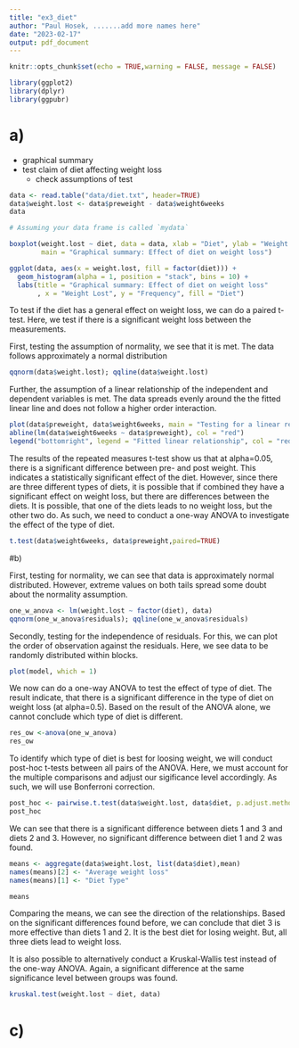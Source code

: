 ```yaml
---
title: "ex3_diet"
author: "Paul Hosek, .......add more names here"
date: "2023-02-17"
output: pdf_document
---
```


```r
knitr::opts_chunk$set(echo = TRUE,warning = FALSE, message = FALSE)
```
```r
library(ggplot2)
library(dplyr)
library(ggpubr)


```

# a)
- graphical summary
- test claim of diet affecting weight loss
  - check assumptions of test

```r
data <- read.table("data/diet.txt", header=TRUE)
data$weight.lost <- data$preweight - data$weight6weeks
data
```

```r
# Assuming your data frame is called `mydata`

boxplot(weight.lost ~ diet, data = data, xlab = "Diet", ylab = "Weight Lost",
        main = "Graphical summary: Effect of diet on weight loss")

```

```r

ggplot(data, aes(x = weight.lost, fill = factor(diet))) +
  geom_histogram(alpha = 1, position = "stack", bins = 10) +
  labs(title = "Graphical summary: Effect of diet on weight loss"
       , x = "Weight Lost", y = "Frequency", fill = "Diet")
```

To test if the diet has a general effect on weight loss, we can do a paired t-test. Here, we test if there is a significant weight loss between the measurements.

First, testing the assumption of normality, we see that it is met. The data follows approximately a normal distribution
```r
qqnorm(data$weight.lost); qqline(data$weight.lost)
```
Further, the assumption of a linear relationship of the independent and dependent variables is met. The data spreads evenly around the the fitted linear line and does not follow a higher order interaction.
```r

plot(data$preweight, data$weight6weeks, main = "Testing for a linear relationship", xlab = "Preweight", ylab = "Post-weight")
abline(lm(data$weight6weeks ~ data$preweight), col = "red")
legend("bottomright", legend = "Fitted linear relationship", col = "red", lty = 1)
```
The results of the repeated measures t-test show us that at alpha=0.05, there is a significant difference between pre- and post weight. This indicates a statistically significant effect of the diet. However, since there are three different types of diets, it is possible that if combined they have a significant effect on weight loss, but there are differences between the diets. It is possible, that one of the diets leads to no weight loss, but the other two do. As such, we need to conduct a one-way ANOVA to investigate the effect of the type of diet.
```r
t.test(data$weight6weeks, data$preweight,paired=TRUE)
```
#b)


First, testing for normality, we can see that data is approximately normal distributed. However, extreme values on both tails spread some doubt about the normality assumption.
```r
one_w_anova <- lm(weight.lost ~ factor(diet), data)
qqnorm(one_w_anova$residuals); qqline(one_w_anova$residuals)

```


Secondly, testing for the independence of residuals. For this, we can plot the order of observation against the residuals. Here, we see data to be randomly distributed within blocks.
```r
plot(model, which = 1)
```

We now can do a one-way ANOVA to test the effect of type of diet. The result indicate, that there is a significant difference in the type of diet on weight loss (at alpha=0.5). Based on the result of the ANOVA alone, we cannot conclude which type of diet is different.
```r
res_ow <-anova(one_w_anova)
res_ow
```
To identify which type of diet is best for loosing weight, we will conduct post-hoc t-tests between all pairs of the ANOVA. Here, we must account for the multiple comparisons and adjust our sigificance level accordingly. As such, we will use Bonferroni correction.

```r
post_hoc <- pairwise.t.test(data$weight.lost, data$diet, p.adjust.method = "bonferroni")
post_hoc
```
We can see that there is a significant difference between diets 1 and 3 and diets 2 and 3. However, no significant difference between diet 1 and 2 was found.

```r
means <- aggregate(data$weight.lost, list(data$diet),mean)
names(means)[2] <- "Average weight loss"
names(means)[1] <- "Diet Type"

means
```

Comparing the means, we can see the direction of the relationships. Based on the significant differences found before, we can conclude that diet 3 is more effective than diets 1 and 2. It is the best diet for losing weight. But, all three diets lead to weight loss.


It is also possible to alternatively conduct a Kruskal-Wallis test instead of the one-way ANOVA. Again, a significant difference at the same significance level between groups was found.

```r
kruskal.test(weight.lost ~ diet, data)
```

# c)
```r

```

```r

```

```r

```
